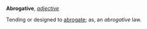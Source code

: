 '''Abrogative''', ''[[adjective (part of speech)|adjective]]''

Tending or designed to [[abrogate]]; as, an ''abrogative'' law.